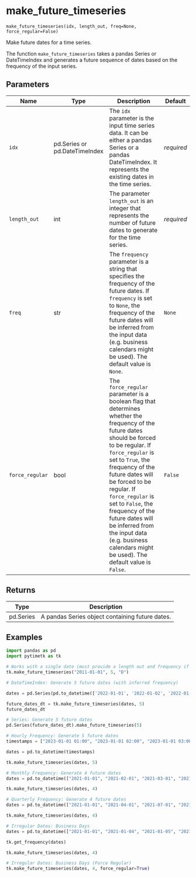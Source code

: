 # make_future_timeseries { #pytimetk.make_future_timeseries }

`make_future_timeseries(idx, length_out, freq=None, force_regular=False)`

Make future dates for a time series.

The function `make_future_timeseries` takes a pandas Series or DateTimeIndex and generates a future sequence of dates based on the frequency of the input series.

## Parameters

| Name            | Type                          | Description                                                                                                                                                                                                                                                                                                                                                                                                                        | Default    |
|-----------------|-------------------------------|------------------------------------------------------------------------------------------------------------------------------------------------------------------------------------------------------------------------------------------------------------------------------------------------------------------------------------------------------------------------------------------------------------------------------------|------------|
| `idx`           | pd.Series or pd.DateTimeIndex | The `idx` parameter is the input time series data. It can be either a pandas Series or a pandas DateTimeIndex. It represents the existing dates in the time series.                                                                                                                                                                                                                                                                | _required_ |
| `length_out`    | int                           | The parameter `length_out` is an integer that represents the number of future dates to generate for the time series.                                                                                                                                                                                                                                                                                                               | _required_ |
| `freq`          | str                           | The `frequency` parameter is a string that specifies the frequency of the future dates. If `frequency` is set to `None`, the frequency of the future dates will be inferred from the input data (e.g. business calendars might be used). The default value is `None`.                                                                                                                                                              | `None`     |
| `force_regular` | bool                          | The `force_regular` parameter is a boolean flag that determines whether the frequency of the future dates should be forced to be regular. If `force_regular` is set to `True`, the frequency of the future dates will be forced to be regular. If `force_regular` is set to `False`, the frequency of the future dates will be inferred from the input data (e.g. business calendars might be used). The default value is `False`. | `False`    |

## Returns

| Type      | Description                                     |
|-----------|-------------------------------------------------|
| pd.Series | A pandas Series object containing future dates. |

## Examples

```python
import pandas as pd
import pytimetk as tk

# Works with a single date (must provide a length out and frequency if only 1 date is provided)
tk.make_future_timeseries("2011-01-01", 5, "D")
```

```python
# DateTimeIndex: Generate 5 future dates (with inferred frequency)

dates = pd.Series(pd.to_datetime(['2022-01-01', '2022-01-02', '2022-01-03', '2022-01-04']))

future_dates_dt = tk.make_future_timeseries(dates, 5)
future_dates_dt
```

```python
# Series: Generate 5 future dates
pd.Series(future_dates_dt).make_future_timeseries(5)
```

```python
# Hourly Frequency: Generate 5 future dates
timestamps = ["2023-01-01 01:00", "2023-01-01 02:00", "2023-01-01 03:00", "2023-01-01 04:00", "2023-01-01 05:00"]

dates = pd.to_datetime(timestamps)

tk.make_future_timeseries(dates, 5)
```

```python
# Monthly Frequency: Generate 4 future dates
dates = pd.to_datetime(["2021-01-01", "2021-02-01", "2021-03-01", "2021-04-01"])

tk.make_future_timeseries(dates, 4)
```

```python
# Quarterly Frequency: Generate 4 future dates
dates = pd.to_datetime(["2021-01-01", "2021-04-01", "2021-07-01", "2021-10-01"])

tk.make_future_timeseries(dates, 4)
```

```python
# Irregular Dates: Business Days
dates = pd.to_datetime(["2021-01-01", "2021-01-04", "2021-01-05", "2021-01-06"])

tk.get_frequency(dates)

tk.make_future_timeseries(dates, 4)
```

```python
# Irregular Dates: Business Days (Force Regular)    
tk.make_future_timeseries(dates, 4, force_regular=True)
```